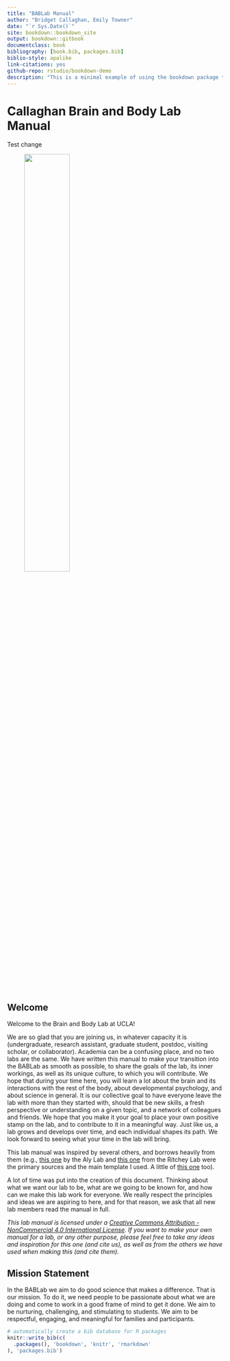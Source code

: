 ```yaml
--- 
title: "BABLab Manual"
author: "Bridget Callaghan, Emily Towner"
date: "`r Sys.Date()`"
site: bookdown::bookdown_site
output: bookdown::gitbook
documentclass: book
bibliography: [book.bib, packages.bib]
biblio-style: apalike
link-citations: yes
github-repo: rstudio/bookdown-demo
description: "This is a minimal example of using the bookdown package to write a book. The output format for this example is bookdown::gitbook."
---
```


# Callaghan Brain and Body Lab Manual

Test change

![<!--- BABLab Logo --->](images/index/Icon.jpg){width=50% height=50%}

## Welcome

Welcome to the Brain and Body Lab at UCLA! 

We are so glad that you are joining us, in whatever capacity it is (undergraduate, research assistant, graduate student, postdoc, visiting scholar, or collaborator). Academia can be a confusing place, and no two labs are the same. We have written this manual to make your transition into the BABLab as smooth as possible, to share the goals of the lab, its inner workings, as well as its unique culture, to which you will contribute. We hope that during your time here, you will learn a lot about the brain and its interactions with the rest of the body, about developmental psychology, and about science in general. It is our collective goal to have everyone leave the lab with more than they started with, should that be new skills, a fresh perspective or understanding on a given topic, and a network of colleagues and friends. We hope that you make it your goal to place your own positive stamp on the lab, and to contribute to it in a meaningful way. Just like us, a lab grows and develops over time, and each individual shapes its path. We look forward to seeing what your time in the lab will bring.
 
This lab manual was inspired by several others, and borrows heavily from them (e.g., [this one](https://github.com/alylab/labmanual/blob/master/aly-lab-manual.pdf) by the Aly Lab and [this one](https://github.com/memobc/memolab-manual) from the Ritchey Lab were the primary sources and the main template I used. A little of [this one](https://github.com/jpeelle/peellelab_manual/blob/master/peellelab_manual.pdf) too).
 
A lot of time was put into the creation of this document. Thinking about what we want our lab to be, what are we going to be known for, and how can we make this lab work for everyone. We really respect the principles and ideas we are aspiring to here, and for that reason, we ask that all new lab members read the manual in full.
 
*This lab manual is licensed under a [Creative Commons Attribution - NonCommercial 4.0 International License](https://creativecommons.org/licenses/by-nc/4.0/). If you want to make your own manual for a lab, or any other purpose, please feel free to take any ideas and inspiration for this one (and cite us), as well as from the others we have used when making this (and cite them).*

## Mission Statement

 
In the BABLab we aim to do good science that makes a difference. That is our mission. To do it, we need people to be passionate about what we are doing and come to work in a good frame of mind to get it done. We aim to be nurturing, challenging, and stimulating to students. We aim to be respectful, engaging, and meaningful for families and participants. 

```r
# automatically create a bib database for R packages
knitr::write_bib(c(
  .packages(), 'bookdown', 'knitr', 'rmarkdown'
), 'packages.bib')
```
